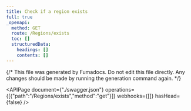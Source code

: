 ```yaml
---
title: Check if a region exists
full: true
_openapi:
  method: GET
  route: /Regions/exists
  toc: []
  structuredData:
    headings: []
    contents: []
---
```


{/* This file was generated by Fumadocs.
Do not edit this file directly. Any changes should be made by running the generation command again. */}

<APIPage document={"./swagger.json"} operations={[{"path":"/Regions/exists","method":"get"}]} webhooks={[]} hasHead={false} />